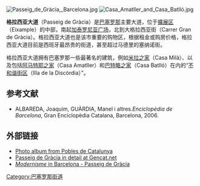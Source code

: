 {{coord|41|23|34|N|02|09|49|E|region:ES-B_type:landmark|display=title}}
[[File:Passeig_de_Gràcia,_Barcelona.jpg|thumb]]
[[File:Casa_Amatller_and_Casa_Batlló.jpg|thumb]]

'''格拉西亚大道'''（Passeig de Gràcia）是[[巴塞罗那|巴塞罗那]]主要大道，位于[[擴展区|擴展区]]（Eixample）的中部，南起[[加泰罗尼亚广场|加泰罗尼亚广场]]，北到大格拉西亚街（Carrer Gran de Gràcia）。格拉西亚大道也是该市重要的购物区，根据租金或购房价格，格拉西亚大道目前是西班牙最昂贵的街道，甚至超过马德里的塞纳诺街。

格拉西亚大道拥有巴塞罗那一些最著名的建筑，例如[[米拉之家|米拉之家]]（Casa Milà）、以及包括[[阿马特耶之家|阿马特耶之家]]（Casa Amatller）和[[巴特略之家|巴特略之家]]（Casa Batlló）在内的“[[不和谐街区|不和谐街区]]（Illa de la Discòrdia）”。

== 参考文献 ==
* ALBAREDA, Joaquim, GUÀRDIA, Manel i altres.''Enciclopèdia de Barcelona'', Gran Enciclopèdia Catalana, Barcelona, 2006.

== 外部链接 ==
* [http://www.poblesdecatalunya.cat/municipi.php?m=080193E03 Photo album from Pobles de Catalunya] {{Wayback|url=http://www.poblesdecatalunya.cat/municipi.php?m=080193E03 |date=20200929013410 }}
* [http://www.gencat.net/turistex_nou/bcnvirtual2002/nodo49.htm Passeig de Gràcia in detail at Gencat.net] {{Wayback|url=http://www.gencat.net/turistex_nou/bcnvirtual2002/nodo49.htm |date=20080821210000 }}
* [http://www.barcelona-on-line.es/cas/turisme/bcn_moder_psgracia.htm ''Modernisme'' in Barcelona - Passeig de Gràcia] {{Wayback|url=http://www.barcelona-on-line.es/cas/turisme/bcn_moder_psgracia.htm |date=20061004120837 }}

[[Category:巴塞罗那街道|Category:巴塞罗那街道]]